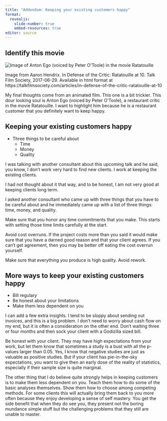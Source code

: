 ```yaml
---
title: "Addendum: Keeping your existing customers happy"
format: 
  revealjs:
    slide-number: true
    embed-resources: true
editor: source
---
```


## Identify this movie


![](ratatouille.png "Image of Anton Ego (voiced by Peter O'Toole) in the movie Ratatouille")

::: notes
Image from Aaron Hendrix. In Defense of the Critic: Ratatouille at 10. Talk Film Society, 2017-06-29. Available in html format at https://talkfilmsociety.com/articles/in-defense-of-the-critic-ratatouille-at-10

My final thoughts come from an animated film. This one is a bit trickier. This dour looking soul is Anton Ego (voiced by Peter O'Toole), a restaurant critic in the movie Ratatouille. I want to highlight him because he is a restaurant customer that you definitely want to keep happy.
::: 

## Keeping your existing customers happy

-   Three things to be careful about
    -   Time
    -   Money
    -   Quality

::: notes
I was talking with another consultant about this upcoming talk and he said, you know, I don't work very hard to find new clients. I work at keeping the existing clients.

I had not thought about it that way, and to be honest, I am not very good at keeping clients long term.

I asked another consultant who came up with three things that you have to be careful about and he immediately came up with a list of three things: time, money, and quality.

Make sure that you honor any time commitments that you make. This starts with setting those time limits carefully at the start.

Avoid cost overruns. If the project costs more than you said it would make sure that you have a darned good reason and that your client agrees. If you can't get agreement, then you may be better off eating the cost overrun yourself.

Make sure that everything you produce is high quality. Avoid rework.
:::

## More ways to keep your existing customers happy

-   Bill regulary
-   Be honest about your limitations
-   Make them less dependent on you

::: notes
I can add a few extra insights. I tend to be sloppy about sending out invoices, and this is a big problem. I don't need to worry about cash flow on my end, but it is often a consideration on the other end. Don't waiting three or four months and then sock your client with a Godizilla sized bill.

Be honest with your client. They may have high expectations from your work, but let them know that sometimes a study is a bust with all the p-values larger than 0.05. Yes, I know that negative studies are just as valuable as positive studies. But if your client has pie-in-the-sky expectations, you want to give then an early dose of the reality of statistics, especially if their sample size is quite marginal.

The other thing that I do believe quite strongly helps in keeping customers is to make them less dependent on you. Teach them how to do some of the basic analyses themselves. Show them how to choose among competing methods. For some clients this will actually bring them back to you more often because they enjoy developing a sense of self mastery. You get the side benefit that when they do see you, they present not the boring mundance simple stuff but the challenging problems that they still are unable to master.
:::
